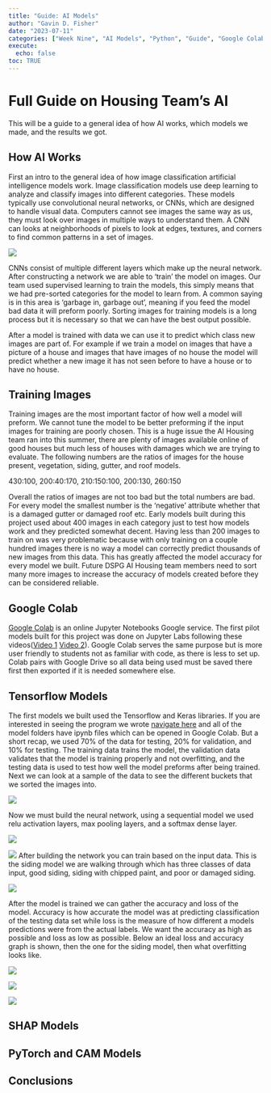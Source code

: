 ```yaml
---
title: "Guide: AI Models"
author: "Gavin D. Fisher"
date: "2023-07-11"
categories: ["Week Nine", "AI Models", "Python", "Guide", "Google Colab", "PyTorch"]
execute:
  echo: false
toc: TRUE
---
```


# Full Guide on Housing Team's AI

This will be a guide to a general idea of how AI works, which models we made, and the results we got.

## How AI Works

First an intro to the general idea of how image classification artificial intelligence models work. Image classification models use deep learning to analyze and classify images into different categories. These models typically use convolutional neural networks, or CNNs, which are designed to handle visual data. Computers cannot see images the same way as us, they must look over images in multiple ways to understand them. A CNN can looks at neighborhoods of pixels to look at edges, textures, and corners to find common patterns in a set of images.

![](max_pool.png)

CNNs consist of multiple different layers which make up the neural network. After constructing a network we are able to 'train' the model on images. Our team used supervised learning to train the models, this simply means that we had pre-sorted categories for the model to learn from. A common saying is in this area is 'garbage in, garbage out', meaning if you feed the model bad data it will preform poorly. Sorting images for training models is a long process but it is necessary so that we can have the best output possible.

After a model is trained with data we can use it to predict which class new images are part of. For example if we train a model on images that have a picture of a house and images that have images of no house the model will predict whether a new image it has not seen before to have a house or to have no house.

## Training Images

Training images are the most important factor of how well a model will preform. We cannot tune the model to be better preforming if the input images for training are poorly chosen. This is a huge issue the AI Housing team ran into this summer, there are plenty of images available online of good houses but much less of houses with damages which we are trying to evaluate. The following numbers are the ratios of images for the house present, vegetation, siding, gutter, and roof models.

430:100, 200:40:170, 210:150:100, 200:130, 260:150

Overall the ratios of images are not too bad but the total numbers are bad. For every model the smallest number is the 'negative' attribute whether that is a damaged gutter or damaged roof etc. Early models built during this project used about 400 images in each category just to test how models work and they predicted somewhat decent. Having less than 200 images to train on was very problematic because with only training on a couple hundred images there is no way a model can correctly predict thousands of new images from this data. This has greatly affected the model accuracy for every model we built. Future DSPG AI Housing team members need to sort many more images to increase the accuracy of models created before they can be considered reliable.

## Google Colab

[Google Colab](https://colab.research.google.com/){target="_blank"} is an online Jupyter Notebooks Google service. The first pilot models built for this project was done on Jupyter Labs following these videos([Video 1](https://www.youtube.com/watch?v=19LQRx78QVU&list=PLgNJO2hghbmiXg5d4X8DURJP9yv9pgjIu&index=1&ab_channel=NicholasRenotte){target="_blank"} [Video 2](https://www.youtube.com/watch?v=jztwpsIzEGc&list=PLgNJO2hghbmiXg5d4X8DURJP9yv9pgjIu&index=2&ab_channel=NicholasRenotte){target="_blank"}). Google Colab serves the same purpose but is more user friendly to students not as familiar with code, as there is less to set up. Colab pairs with Google Drive so all data being used must be saved there first then exported if it is needed somewhere else. 

## Tensorflow Models

The first models we built used the Tensorflow and Keras libraries. If you are interested in seeing the program we wrote [navigate here](https://github.com/DSPG-2023/Housing/tree/main/models_algorithm){target="_blank"} and all of the model folders have ipynb files which can be opened in Google Colab. But a short recap, we used 70% of the data for testing, 20% for validation, and 10% for testing. The training data trains the model, the validation data validates that the model is training properly and not overfitting, and the testing data is used to test how well the model preforms after being trained. Next we can look at a sample of the data to see the different buckets that we sorted the images into.

![](sample.png)

Now we must build the neural network, using a sequential model we used relu activation layers, max pooling layers, and a softmax dense layer.


![](neural_structure.png)

![](summary.png)
After building the network you can train based on the input data. This is the siding model we are walking through which has three classes of data input, good siding, siding with chipped paint, and poor or damaged siding. 

![](train.png)

After the model is trained we can gather the accuracy and loss of the model. Accuracy is how accurate the model was at predicting classification of the testing data set while loss is the measure of how different a models predictions were from the actual labels. We want the accuracy as high as possible and loss as low as possible. Below an ideal loss and accuracy graph is shown, then the one for the siding model, then what overfitting looks like.

![](proper_loss.png)

![](loss_acc.png)

![](overfitting.png)



## SHAP Models

## PyTorch and CAM Models

## Conclusions

